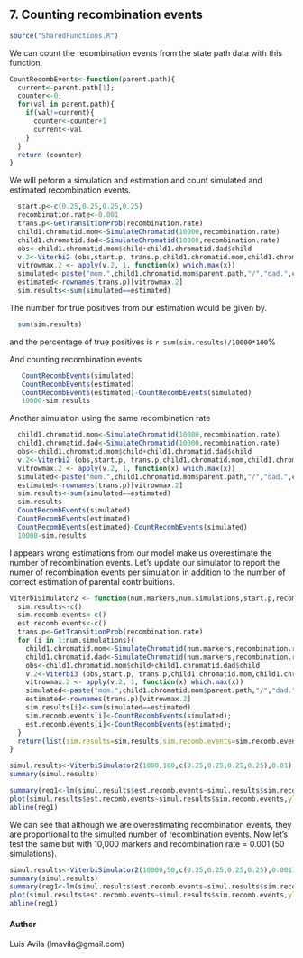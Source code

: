 7. Counting recombination events
----------------------------------
```r

source("SharedFunctions.R")

```
We can count the recombination events from the state path data with this function.
```r
CountRecombEvents<-function(parent.path){
  current<-parent.path[1];
  counter<-0;
  for(val in parent.path){
    if(val!=current){
      counter<-counter+1
      current<-val
    }
  }
  return (counter)
}

```
We will peform a simulation and estimation and count simulated and estimated recombination events.
```r
  start.p<-c(0.25,0.25,0.25,0.25)
  recombination.rate<-0.001
  trans.p<-GetTransitionProb(recombination.rate)
  child1.chromatid.mom<-SimulateChromatid(10000,recombination.rate) 
  child1.chromatid.dad<-SimulateChromatid(10000,recombination.rate)
  obs<-child1.chromatid.mom$child+child1.chromatid.dad$child
  v.2<-Viterbi2 (obs,start.p, trans.p,child1.chromatid.mom,child1.chromatid.dad)
  vitrowmax.2 <- apply(v.2, 1, function(x) which.max(x))
  simulated<-paste("mom.",child1.chromatid.mom$parent.path,"/","dad.",child1.chromatid.dad$parent.path,sep="")
  estimated<-rownames(trans.p)[vitrowmax.2]
  sim.results<-sum(simulated==estimated)
```
The number for true positives from our estimation would be given by. 
```r
  sum(sim.results)
```
and the percentage of true positives is `r sum(sim.results)/10000*100`%

And counting recombination events
```r
   CountRecombEvents(simulated)
   CountRecombEvents(estimated)
   CountRecombEvents(estimated)-CountRecombEvents(simulated)
   10000-sim.results
```
Another simulation using the same recombination rate
```r
  child1.chromatid.mom<-SimulateChromatid(10000,recombination.rate) 
  child1.chromatid.dad<-SimulateChromatid(10000,recombination.rate)
  obs<-child1.chromatid.mom$child+child1.chromatid.dad$child
  v.2<-Viterbi2 (obs,start.p, trans.p,child1.chromatid.mom,child1.chromatid.dad)
  vitrowmax.2 <- apply(v.2, 1, function(x) which.max(x))
  simulated<-paste("mom.",child1.chromatid.mom$parent.path,"/","dad.",child1.chromatid.dad$parent.path,sep="")
  estimated<-rownames(trans.p)[vitrowmax.2]
  sim.results<-sum(simulated==estimated)
  sim.results
  CountRecombEvents(simulated)
  CountRecombEvents(estimated)
  CountRecombEvents(estimated)-CountRecombEvents(simulated)
  10000-sim.results
```
I appears wrong estimations from our model make us overestimate the number of recombination events.
Let's update our simulator to report the numer of recombination events per simulation in 
addition to the number of correct estimation of parental contribuitions.
```r
ViterbiSimulator2 <- function(num.markers,num.simulations,start.p,recombination.rate){ 
  sim.results<-c()
  sim.recomb.events<-c()
  est.recomb.events<-c()
  trans.p<-GetTransitionProb(recombination.rate)
  for (i in 1:num.simulations){
    child1.chromatid.mom<-SimulateChromatid(num.markers,recombination.rate) #100 markers
    child1.chromatid.dad<-SimulateChromatid(num.markers,recombination.rate)
    obs<-child1.chromatid.mom$child+child1.chromatid.dad$child
    v.2<-Viterbi3 (obs,start.p, trans.p,child1.chromatid.mom,child1.chromatid.dad)
    vitrowmax.2 <- apply(v.2, 1, function(x) which.max(x))
    simulated<-paste("mom.",child1.chromatid.mom$parent.path,"/","dad.",child1.chromatid.dad$parent.path,sep="")
    estimated<-rownames(trans.p)[vitrowmax.2]
    sim.results[i]<-sum(simulated==estimated)
    sim.recomb.events[i]<-CountRecombEvents(simulated);
    est.recomb.events[i]<-CountRecombEvents(estimated);
  }
  return(list(sim.results=sim.results,sim.recomb.events=sim.recomb.events,est.recomb.events=est.recomb.events))
}  

simul.results<-ViterbiSimulator2(1000,100,c(0.25,0.25,0.25,0.25),0.01)
summary(simul.results)

summary(reg1<-lm(simul.results$est.recomb.events~simul.results$sim.recomb.events))
plot(simul.results$est.recomb.events~simul.results$sim.recomb.events,ylab="estimated",xlab="simulated",main="Number of recombination events\n1000 loci, r=0.01")
abline(reg1)


```

We can see that although we are overestimating recombination events, they are proportional to the simulted number of recombination events.
Now let's test the same but with 10,000 markers and recombination rate = 0.001 (50 simulations).

```r
simul.results<-ViterbiSimulator2(10000,50,c(0.25,0.25,0.25,0.25),0.001)
summary(simul.results)
summary(reg1<-lm(simul.results$est.recomb.events~simul.results$sim.recomb.events))
plot(simul.results$est.recomb.events~simul.results$sim.recomb.events,ylab="estimated",xlab="simulated",main="Number of recombination events\n10,000 loci, r=0.001")
abline(reg1)
```

#### Author
Luis Avila (lmavila@gmail.com)
